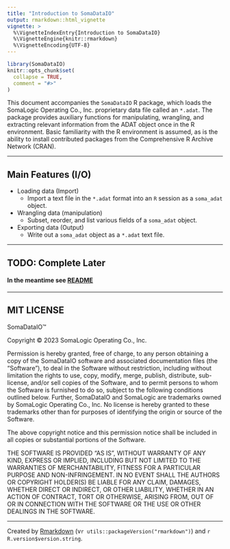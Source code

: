 ```yaml
---
title: "Introduction to SomaDataIO"
output: rmarkdown::html_vignette
vignette: >
  %\VignetteIndexEntry{Introduction to SomaDataIO}
  %\VignetteEngine{knitr::rmarkdown}
  %\VignetteEncoding{UTF-8}
---
```


```r
library(SomaDataIO)
knitr::opts_chunk$set(
  collapse = TRUE,
  comment = "#>"
)
```



This document accompanies the `SomaDataIO` R package, which loads the 
SomaLogic Operating Co., Inc. proprietary data file called an `*.adat`.
The package provides auxiliary functions for manipulating, wrangling,
and extracting relevant information from the ADAT object once in the R environment.
Basic familiarity with the R environment is assumed, as is the ability to install
contributed packages from the Comprehensive R Archive Network (CRAN).


-------------------


## Main Features (I/O)

* Loading data (Import)
  + Import a text file in the `*.adat` format into an `R` session
    as a `soma_adat` object.
* Wrangling data (manipulation)
  + Subset, reorder, and list various fields of a `soma_adat` object.
* Exporting data (Output)
  + Write out a `soma_adat` object as a `*.adat` text file.


----------------------

## TODO: Complete Later

#### In the meantime see [README](README.md)

---------------------

## MIT LICENSE

SomaDataIO™

Copyright © 2023 SomaLogic Operating Co., Inc.

Permission is hereby granted, free of charge, to any person obtaining
a copy of the SomaDataIO software and associated documentation files
(the "Software"), to deal in the Software without restriction,
including without limitation the rights to use, copy, modify, merge,
publish, distribute, sub-license, and/or sell copies of the Software,
and to permit persons to whom the Software is furnished to do so,
subject to the following conditions outlined below.  Further,
SomaDataIO and SomaLogic are trademarks owned by SomaLogic Operating Co., Inc.
No license is hereby granted to these trademarks other than for purposes
of identifying the origin or source of the Software.

The above copyright notice and this permission notice shall be
included in all copies or substantial portions of the Software.

THE SOFTWARE IS PROVIDED "AS IS", WITHOUT WARRANTY OF ANY KIND,
EXPRESS OR IMPLIED, INCLUDING BUT NOT LIMITED TO THE WARRANTIES OF
MERCHANTABILITY, FITNESS FOR A PARTICULAR PURPOSE AND NON-INFRINGEMENT.
IN NO EVENT SHALL THE AUTHORS OR COPYRIGHT HOLDER(S) BE LIABLE FOR
ANY CLAIM, DAMAGES, WHETHER DIRECT OR INDIRECT, OR OTHER LIABILITY,
WHETHER IN AN ACTION OF CONTRACT, TORT OR OTHERWISE, ARISING FROM,
OUT OF OR IN CONNECTION WITH THE SOFTWARE OR THE USE OR OTHER DEALINGS
IN THE SOFTWARE.


-----------------------------

Created by [Rmarkdown](https://github.com/rstudio/rmarkdown)
(v`r utils::packageVersion("rmarkdown")`) and `r R.version$version.string`.

